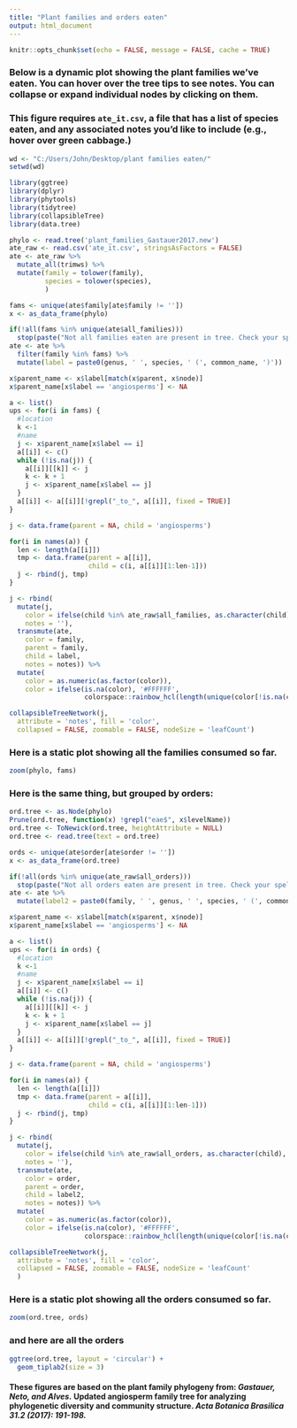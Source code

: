 ```yaml
---
title: "Plant families and orders eaten"
output: html_document
---
```



```r

knitr::opts_chunk$set(echo = FALSE, message = FALSE, cache = TRUE)

```
### Below is a dynamic plot showing the plant families we've eaten. You can hover over the tree tips to see notes. You can collapse or expand individual nodes by clicking on them.

### This figure requires `ate_it.csv`, a file that has a list of species eaten, and any associated notes you'd like to include (e.g., hover over green cabbage.)

```r

wd <- "C:/Users/John/Desktop/plant families eaten/"
setwd(wd)

library(ggtree)
library(dplyr)
library(phytools)
library(tidytree)
library(collapsibleTree)
library(data.tree)

phylo <- read.tree('plant_families_Gastauer2017.new')
ate_raw <- read.csv('ate_it.csv', stringsAsFactors = FALSE)
ate <- ate_raw %>%
  mutate_all(trimws) %>%
  mutate(family = tolower(family), 
         species = tolower(species),
         )

```

```r

fams <- unique(ate$family[ate$family != ''])
x <- as_data_frame(phylo)

if(!all(fams %in% unique(ate$all_families))) 
  stop(paste("Not all families eaten are present in tree. Check your spelling of:", fams[!fams %in% unique(ate$all_families)]))
ate <- ate %>%
  filter(family %in% fams) %>%
  mutate(label = paste0(genus, ' ', species, ' (', common_name, ')'))

x$parent_name <- x$label[match(x$parent, x$node)]
x$parent_name[x$label == 'angiosperms'] <- NA

a <- list()
ups <- for(i in fams) {
  #location
  k <-1
  #name
  j <- x$parent_name[x$label == i]
  a[[i]] <- c()
  while (!is.na(j)) {
    a[[i]][[k]] <- j
    k <- k + 1
    j <- x$parent_name[x$label == j]
  }
  a[[i]] <- a[[i]][!grepl("_to_", a[[i]], fixed = TRUE)]
}

j <- data.frame(parent = NA, child = 'angiosperms')

for(i in names(a)) {
  len <- length(a[[i]])
  tmp <- data.frame(parent = a[[i]],
                    child = c(i, a[[i]][1:len-1]))
  j <- rbind(j, tmp)
}

j <- rbind(
  mutate(j,
    color = ifelse(child %in% ate_raw$all_families, as.character(child), NA),
    notes = ''),
  transmute(ate, 
    color = family, 
    parent = family, 
    child = label,
    notes = notes)) %>%
  mutate(
    color = as.numeric(as.factor(color)),
    color = ifelse(is.na(color), '#FFFFFF',
                   colorspace::rainbow_hcl(length(unique(color[!is.na(color)])))[color]))

collapsibleTreeNetwork(j, 
  attribute = 'notes', fill = 'color', 
  collapsed = FALSE, zoomable = FALSE, nodeSize = 'leafCount')

```

### Here is a static plot showing all the families consumed so far.

```r

zoom(phylo, fams)

```

### Here is the same thing, but grouped by orders:

```r
ord.tree <- as.Node(phylo)
Prune(ord.tree, function(x) !grepl("eae$", x$levelName))
ord.tree <- ToNewick(ord.tree, heightAttribute = NULL)
ord.tree <- read.tree(text = ord.tree)

```

```r

ords <- unique(ate$order[ate$order != ''])
x <- as_data_frame(ord.tree)

if(!all(ords %in% unique(ate_raw$all_orders))) 
  stop(paste("Not all orders eaten are present in tree. Check your spelling of:", ords[!ords %in% unique(ate$all_orders)]))
ate <- ate %>%
  mutate(label2 = paste0(family, ' ', genus, ' ', species, ' (', common_name, ')'))

x$parent_name <- x$label[match(x$parent, x$node)]
x$parent_name[x$label == 'angiosperms'] <- NA

a <- list()
ups <- for(i in ords) {
  #location
  k <-1
  #name
  j <- x$parent_name[x$label == i]
  a[[i]] <- c()
  while (!is.na(j)) {
    a[[i]][[k]] <- j
    k <- k + 1
    j <- x$parent_name[x$label == j]
  }
  a[[i]] <- a[[i]][!grepl("_to_", a[[i]], fixed = TRUE)]
}

j <- data.frame(parent = NA, child = 'angiosperms')

for(i in names(a)) {
  len <- length(a[[i]])
  tmp <- data.frame(parent = a[[i]],
                    child = c(i, a[[i]][1:len-1]))
  j <- rbind(j, tmp)
}

j <- rbind(
  mutate(j,
    color = ifelse(child %in% ate_raw$all_orders, as.character(child), NA),
    notes = ''),
  transmute(ate, 
    color = order, 
    parent = order, 
    child = label2,
    notes = notes)) %>%
  mutate(
    color = as.numeric(as.factor(color)),
    color = ifelse(is.na(color), '#FFFFFF',
                   colorspace::rainbow_hcl(length(unique(color[!is.na(color)])))[color]))

collapsibleTreeNetwork(j, 
  attribute = 'notes', fill = 'color', 
  collapsed = FALSE, zoomable = FALSE, nodeSize = 'leafCount'
  )


```


### Here is a static plot showing all the orders consumed so far.

```r

zoom(ord.tree, ords)

```

### and here are all the orders

```r

ggtree(ord.tree, layout = 'circular') + 
  geom_tiplab2(size = 3)

```

#### These figures are based on the plant family phylogeny from: *Gastauer, Neto, and Alves.* Updated angiosperm family tree for analyzing phylogenetic diversity and community structure. *Acta Botanica Brasilica 31.2 (2017): 191-198.*
